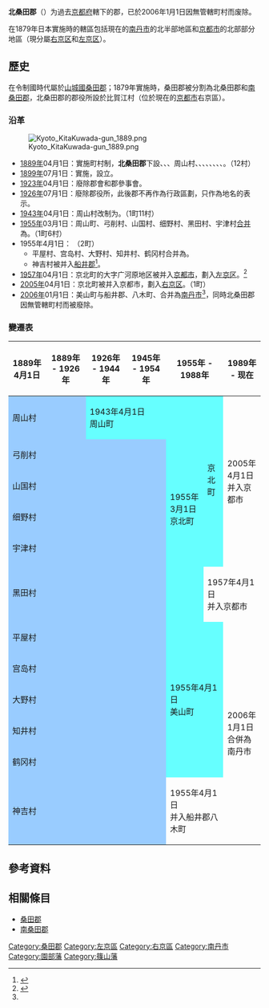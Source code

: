 {{日本郡 (廢除)|
| 郡 = 北桑田郡
| 日文原名 = 北桑田郡
| 平假名 = きたくわだぐん
| 羅馬字拼音 = Kitakuwada-gun
| 地圖=
| 廢除時間 = 2006年1月1日
| 廢除理由 = 无管辖町村
| 廢除時處置 = 北桑田郡 → 南丹市
| 現在郡 = 
| 都道府縣 = 京都府
| 編號 = 
| 町 = 1
| 村 = 
| 經度 = 
| 緯度 = 
| 註記 = 
|}}
'''北桑田郡'''（{{jpn|j=北桑田郡|hg=きたくわだぐん|rm=Kitakuwada gun|f=y}}）为過去[[京都府|京都府]]轄下的郡，已於2006年1月1日因無管轄町村而废除。

在1879年日本實施{{tsl|ja|郡区町村編制法|郡區町村編制法}}時的轄區包括現在的[[南丹市|南丹市]]的北半部地區和[[京都市|京都市]]的北部部分地區（現分屬[[右京区|右京区]]和[[左京区|左京区]]）。

== 歷史 ==

在令制國時代屬於[[山城國|山城國]][[桑田郡|桑田郡]]；1879年實施{{tsl|ja|郡区町村編制法|郡區町村編制法}}時，桑田郡被分割為北桑田郡和[[南桑田郡|南桑田郡]]，北桑田郡的郡役所設於比賀江村（位於現在的[[京都市|京都市]]右京區）。

=== 沿革 ===
[[File:Kyoto_KitaKuwada-gun_1889.png|right]]

* [[1889年|1889年]]04月1日：實施町村制，'''北桑田郡'''下設{{tsl|ja|神吉村}}、{{tsl|ja|細野村 (京都府)|細野村 (京都府)|細野村}}、{{tsl|ja|宇津村}}、周山村、{{tsl|ja|山国村|山國村}}、{{tsl|ja|黒田村 (京都府)|黑田村 (京都府)|黑田村}}、{{tsl|ja|弓削村 (京都府)|弓削村 (京都府)|弓削村}}、{{tsl|ja|平屋村}}、{{tsl|ja|知井村}}、{{tsl|ja|宮島村 (京都府)|宮島村 (京都府)|宮島村}}、{{tsl|ja|鶴ヶ岡村|鶴岡村}}、{{tsl|ja|大野村 (京都府北桑田郡)|大野村 (京都府北桑田郡)|大野村}}。（12村）
* [[1899年|1899年]]07月1日：實施{{tsl|ja|郡制}}，設立{{tsl|ja|郡参事会|郡參事會}}。
* [[1923年|1923年]]04月1日：廢除郡會和郡參事會。
* [[1926年|1926年]]07月1日：廢除郡役所，此後郡不再作為行政區劃，只作為地名的表示。
* [[1943年|1943年]]04月1日：周山村改制为{{tsl|ja|周山町}}。（1町11村）
* [[1955年|1955年]]03月1日：周山町、弓削村、山国村、细野村、黑田村、宇津村[[市町村合併|合并]]為{{Tsl|ja|京北町}}。（1町6村）
* 1955年4月1日： （2町） 
** 平屋村、宫岛村、大野村、知井村、鹤冈村合并為{{tsl|ja|美山町_(京都府)|美山町_(京都府)|美山町}}。
** 神吉村被并入[[船井郡|船井郡]]{{tsl|ja|八木町 (京都府)|八木町 (京都府)|八木町}}<ref name="Nantan">{{Cite web| url=http://www.city.nantan.kyoto.jp/www/shisei/106/001/001/index_2053.html| title=沿革| publisher=南丹市政府| accessdate=2017-09-13| language=ja| archive-url=https://web.archive.org/web/20170913135336/http://www.city.nantan.kyoto.jp/www/shisei/106/001/001/index_2053.html| archive-date=2017-09-13| dead-url=yes}}</ref>。
* [[1957年|1957年]]04月1日：京北町的大字广河原地区被并入[[京都市|京都市]]，劃入[[左京区|左京区]]。<ref>{{Cite web| url=http://www.city.kyoto.lg.jp/sakyo/page/0000009753.html| title=左京區的概要| publisher=京都市左京區公所| date=2013-05-15| accessdate=2017-06-01| language=ja| archive-date=2017-10-05| archive-url=https://web.archive.org/web/20171005051055/http://www.city.kyoto.lg.jp/sakyo/page/0000009753.html| dead-url=no}}</ref>
* [[2005年|2005年]]04月1日：京北町被并入京都市，劃入[[右京区|右京区]]。（1町）
* [[2006年|2006年]]01月1日：美山町与船井郡{{tsl|ja|園部町}}、八木町、{{Tsl|ja|日吉町 (京都府)|日吉町 (京都府)|日吉町}}合并為[[南丹市|南丹市]]<ref name="Nantan"/>，同時北桑田郡因無管轄町村而被廢除。

=== 變遷表 ===

{| class="wikitable" style="font-size:x-small;"
! 1889年4月1日
! 1889年 - 1926年
! 1926年 - 1944年
! 1945年 - 1954年
! colspan=2 | 1955年 - 1988年
! 1989年 - 现在
! 现在
|-
| colspan=2 style="background-color:#99CCFF;" | 周山村
| colspan=2 style="background-color:#66FFFF;" | 1943年4月1日<br />周山町
| rowspan=7 style="background-color:#66FFFF;" | 1955年3月1日<br />京北町
| rowspan=5 style="background-color:#66FFFF;border-bottom:0px;" | 京北町
| rowspan=6 | 2005年4月1日<br />并入京都市
| rowspan=7 | 京都市
|-
| colspan=4 style="background-color:#99CCFF;" | 弓削村
|-
| colspan=4 style="background-color:#99CCFF;" | 山国村
|-
| colspan=4 style="background-color:#99CCFF;" | 细野村
|-
| colspan=4 style="background-color:#99CCFF;" | 宇津村
|-
| rowspan=2 colspan=4 style="background-color:#99CCFF;" | 黑田村
| style="background-color:#66FFFF;border-top:0px;" | 
|-
| colspan=2 | 1957年4月1日<br />并入京都市
|-
| colspan=4 style="background-color:#99CCFF;" | 平屋村
| colspan=2 rowspan=5 style="background-color:#66FFFF" | 1955年4月1日<br />美山町
| rowspan=6 colspan=2 |2006年1月1日<br />合併為南丹市
|-
| colspan=4 style="background-color:#99CCFF;" | 宫岛村
|-
| colspan=4 style="background-color:#99CCFF;" | 大野村
|-
| colspan=4 style="background-color:#99CCFF;" | 知井村
|-
| colspan=4 style="background-color:#99CCFF;" | 鹤冈村
|-
| colspan=4 style="background-color:#99CCFF;" | 神吉村
| colspan=2 | 1955年4月1日<br />并入船井郡八木町
|}

== 參考資料 ==
{{Reflist}}

== 相關條目 ==
* [[桑田郡|桑田郡]]
* [[南桑田郡|南桑田郡]]

{{丹波國的郡}}
{{京都府}}
{{Authority control}}

[[Category:桑田郡|Category:桑田郡]]
[[Category:左京區|Category:左京區]]
[[Category:右京區|Category:右京區]]
[[Category:南丹市|Category:南丹市]]
[[Category:園部藩|Category:園部藩]]
[[Category:篠山藩|Category:篠山藩]]
